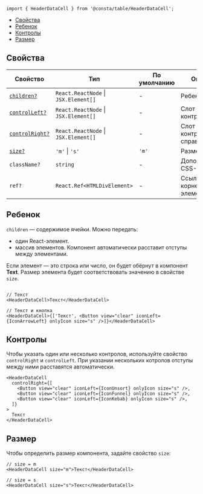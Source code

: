 

```tsx
import { HeaderDataCell } from '@consta/table/HeaderDataCell';
```

<MdxMenu>

- [Свойства](#свойства)
- [Ребенок](#ребенок)
- [Контролы](#контролы)
- [Размер](#размер)

</MdxMenu>

## Свойства

| Свойство                     | Тип                                      | По умолчанию | Описание                       |
| ---------------------------- | ---------------------------------------- | ------------ | ------------------------------ |
| [`children?`](#свойства)     | `React.ReactNode` &#124; `JSX.Element[]` | -            | Ребенок                        |
| [`controlLeft?`](#контролы)  | `React.ReactNode` &#124; `JSX.Element[]` | -            | Слот для контролов слева       |
| [`controlRight?`](#контролы) | `React.ReactNode` &#124; `JSX.Element[]` | -            | Слот для контролов справа      |
| [`size?`](<(#размер)>)       | `'m'` &#124; `'s'`                       | `'m'`        | Размер                         |
| `className?`                 | `string`                                 | -            | Дополнительный CSS-класс       |
| `ref?`                       | `React.Ref<HTMLDivElement>`              | -            | Ссылка на корневой DOM-элемент |

## Ребенок

`children` — содержимое ячейки. Можно передать:

- один React-элемент.
- массив элементов. Компонент автоматически расставит отступы между элементами.

Если элемент — это строка или число, он будет обёрнут в компонент **Text**. Размер элемента будет соответствовать значению в свойстве `size`.

<MdxTabs>

```tsx

// Текст
<HeaderDataCell>Текст</HeaderDataCell>

// Текст и кнопка
<HeaderDataCell>{['Текст', <Button view="clear" iconLeft={IconArrowLeft} onlyIcon size="s" />]}</HeaderDataCell>
```

<HeaderDataCellExampleChildren />

</MdxTabs>

## Контролы

Чтобы указать один или несколько контролов, используйте свойство `controlRight` и `controlLeft`. При указании нескольких котролов отступы между ними расставятся автоматически.

<MdxTabs>

```tsx
<HeaderDataCell
  controlRight={[
    <Button view="clear" iconLeft={IconUnsort} onlyIcon size="s" />,
    <Button view="clear" iconLeft={IconFunnel} onlyIcon size="s" />,
    <Button view="clear" iconLeft={IconKebab} onlyIcon size="s" />,
  ]}
>
  Текст
</HeaderDataCell>
```

<HeaderDataCellExampleControls />

</MdxTabs>

## Размер

Чтобы определить размер компонента, задайте свойство `size`:

<MdxTabs>

```tsx
// size = m
<HeaderDataCell size="m">Текст</HeaderDataCell>

// size = s
<HeaderDataCell size="s">Текст</HeaderDataCell>
```

<HeaderDataCellExampleSize />

</MdxTabs>

